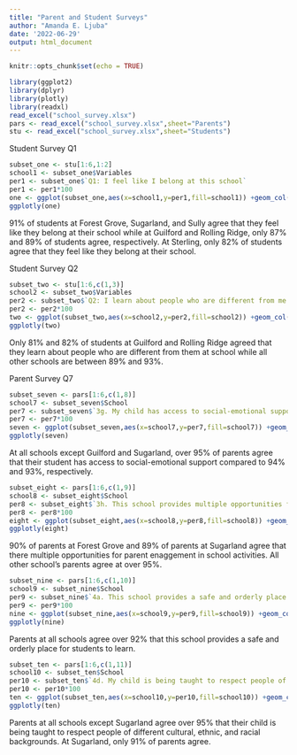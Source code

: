 ```yaml
---
title: "Parent and Student Surveys"
author: "Amanda E. Ljuba"
date: '2022-06-29'
output: html_document
---
```

```r
knitr::opts_chunk$set(echo = TRUE)
```

```r
library(ggplot2)
library(dplyr)
library(plotly)
library(readxl)
read_excel("school_survey.xlsx")
pars <- read_excel("school_survey.xlsx",sheet="Parents")
stu <- read_excel("school_survey.xlsx",sheet="Students")
```

Student Survey Q1
```r
subset_one <- stu[1:6,1:2]
school1 <- subset_one$Variables
per1 <- subset_one$`Q1: I feel like I belong at this school`
per1 <- per1*100
one <- ggplot(subset_one,aes(x=school1,y=per1,fill=school1)) +geom_col()+labs(title="I feel like I belong at this school",x="School",y="Percent") + scale_fill_discrete(name = "") + geom_text(aes(label = per1, y = per1), size = 3, position = position_stack(vjust = 1.02))
ggplotly(one)
```
91% of students at Forest Grove, Sugarland, and Sully agree that they feel like they belong at their school while at Guilford and Rolling Ridge, only 87% and 89% of students agree, respectively. At Sterling, only 82% of students agree that they feel like they belong at their school. 

Student Survey Q2
```r
subset_two <- stu[1:6,c(1,3)]
school2 <- subset_two$Variables
per2 <- subset_two$`Q2: I learn about people who are different from me.`
per2 <- per2*100
two <- ggplot(subset_two,aes(x=school2,y=per2,fill=school2)) +geom_col()+labs(title="I learn about people who are different from me",x="School",y="Percent") + scale_fill_discrete(name = "") + geom_text(aes(label = per2, y = per2), size = 3, position = position_stack(vjust = 1.02))
ggplotly(two)
```
Only 81% and 82% of students at Guilford and Rolling Ridge agreed that they learn about people who are different from them at school while all other schools are between 89% and 93%.

Parent Survey Q7
```r
subset_seven <- pars[1:6,c(1,8)]
school7 <- subset_seven$School
per7 <- subset_seven$`3g. My child has access to social-emotional support in this school.`
per7 <- per7*100
seven <- ggplot(subset_seven,aes(x=school7,y=per7,fill=school7)) +geom_col()+labs(title="My child has access to social-emotional support in this school",x="School",y="Percent") + scale_fill_discrete(name = "") + geom_text(aes(label = per7, y = per7), size = 3, position = position_stack(vjust = 1.02))
ggplotly(seven)
```
At all schools except Guilford and Sugarland, over 95% of parents agree that their student has access to social-emotional support compared to 94% and 93%, respectively.
```r
subset_eight <- pars[1:6,c(1,9)]
school8 <- subset_eight$School
per8 <- subset_eight$`3h. This school provides multiple opportunities for family engagement in school activities.`
per8 <- per8*100
eight <- ggplot(subset_eight,aes(x=school8,y=per8,fill=school8)) +geom_col()+labs(title="This school provides multiple opportunities \n for family engagement in school activities",x="School",y="Percent") + scale_fill_discrete(name = "") + geom_text(aes(label = per8, y = per8), size = 3, position = position_stack(vjust = 1.02))
ggplotly(eight)
```
90% of parents at Forest Grove and 89% of parents at Sugarland agree that there multiple opportunities for parent enaggement in school activities. All other school's parents agree at over 95%.
```r
subset_nine <- pars[1:6,c(1,10)]
school9 <- subset_nine$School
per9 <- subset_nine$`4a. This school provides a safe and orderly place for students to learn.`
per9 <- per9*100
nine <- ggplot(subset_nine,aes(x=school9,y=per9,fill=school9)) +geom_col()+labs(title="This school provides a safe and orderly place for students to learn",x="School",y="Percent") + scale_fill_discrete(name = "") + geom_text(aes(label = per9, y = per9), size = 3, position = position_stack(vjust = 1.02))
ggplotly(nine)
```

Parents at all schools agree over 92% that this school provides a safe and orderly place for students to learn.
```r
subset_ten <- pars[1:6,c(1,11)]
school10 <- subset_ten$School
per10 <- subset_ten$`4d. My child is being taught to respect people of different cultural, ethnic, and racial backgrounds`
per10 <- per10*100
ten <- ggplot(subset_ten,aes(x=school10,y=per10,fill=school10)) +geom_col()+labs(title="My child is being taught to respect people of different \n cultural, ethnic, and racial backgrounds",x="School",y="Percent") + scale_fill_discrete(name = "") + geom_text(aes(label = per10, y = per10), size = 3, position = position_stack(vjust = 1.02))
ggplotly(ten)
```
Parents at all schools except Sugarland agree over 95% that their child is being taught to respect people of different cultural, ethnic, and racial backgrounds. At Sugarland, only 91% of parents agree.
